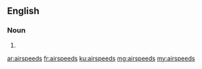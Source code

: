 ==English==

===Noun===
{{head|en|plural}}

# {{plural of|airspeed|lang=en|nocat=1}}

[[ar:airspeeds]]
[[fr:airspeeds]]
[[ku:airspeeds]]
[[mg:airspeeds]]
[[my:airspeeds]]